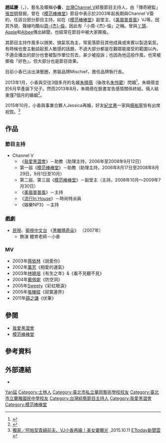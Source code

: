 {{Otheruses|other=名为赵延庆的其他人物|赵延庆}}
{{blpsources|time=2020-12-01}}
{{藝人
| 姓名 = 小香
| 類型 = 男藝人
| 圖片 = 
| 圖片簡介 = 
| 圖片尺寸 = 
| 本名 = 趙延慶
| 英文名 = Nick
| 綽號 = 小香、香爺
| 出生日期 = {{birth date and age|1980|8|10}}
| 出生地點 = [[台北市|台北市]][[士林區|士林區]]
| 教育程度 = 蘭雅國中<br>華岡藝校
| 國籍 = {{ROC}}
| 職業 = [[節目主持人|節目主持人]]、[[藝人|藝人]]、[[演員|演員]]
| 獎項 = 
| 活躍年代 = 2003年-2011年
| 唱片公司 = 
| 經紀公司 = 
| 相關團體 = 
| 網站 = 
}}

'''趙延慶'''（{{lang-en|Nick Chao}}，{{bd|1980年|8月10日|catIdx=C趙}}），藝名及暱稱'''小香'''，[[Channel_V#Channel_V台灣頻道|台灣Channel V]]綜藝節目主持人，由「傳奇總監」[[張世明|張世明]]發掘，曾在《[[模范棒棒堂|模范棒棒堂]]》節目中表示於2003年起長期與Channel V簽約，任該台部分節目主持，如在《[[模范棒棒堂|模范棒棒堂]]》副堂主、《[[美眉普普風|美眉普普風]]》VJ等。因其外貌、聲線均酷似[[周杰倫|周-{杰}-倫]]，因此有「小周-{杰}-倫」之稱。曾與[[詹子晴|丫頭]]、[[黃暐婷|Apple]]和[[劉璟瑩|Albee]]傳出緋聞，也經常在節目中被大家揶揄。

其節目主持作風多以搞笑、搞氣氛為主，常奚落節目其他成員或來賓以製造氣氛，有時候也會主動談起惹人敏感的話題，不過大部分都是在觀眾能接受的範圍以內，不適合播出的部分也會被製作單位剪去，甚少被投訴；也因為他這般作風，也常被揶揄「好色」，但大部分也是節目效果。

目前小香已淡出演藝圈，男裝品牌Mischief，擔任品牌執行長。

2013年1月，小香與交往3個多月的名媛[[朱曉蓓|朱曉蓓]]（後改名[[朱愷葳|朱愷葳]]）閃婚<ref>{{Cite web |url=http://www.ettoday.net/news/20130121/155095.htm |title=名媛又出嫁！　食品業千金朱曉蓓密嫁前VJ「小香」 |accessdate=2014-08-17 |archive-date=2014-10-02 |archive-url=https://web.archive.org/web/20141002193601/http://www.ettoday.net/news/20130121/155095.htm |dead-url=no }}</ref>，朱曉蓓並於6月早產誕下兒子。然而2013年8月，朱曉蓓在臉書宣告感情關係終結，倆人結束僅7個月的婚姻<ref>{{Cite web |url=http://ent.appledaily.com.tw/enews/article/entertainment/20131024/35386888/ |title=朱曉蓓成單親媽 10個月閃結閃離 |accessdate=2014-08-17 |archive-date=2014-08-19 |archive-url=https://web.archive.org/web/20140819085544/http://ent.appledaily.com.tw/enews/article/entertainment/20131024/35386888/ |dead-url=no }}</ref>。

2015年10月，小香與事業合夥人Jessica再婚，好友[[紀文惠|紀文惠]]一家與[[楊祐寧|楊祐寧]]皆有出席祝賀。<ref>[http://star.ettoday.net/news/578072 獨家／阿帕契貴婦前夫、VJ小香再婚！美女妻曝光] {{Wayback|url=http://star.ettoday.net/news/578072 |date=20160225030028 }},2015.10.11 [[ETtoday新聞雲|ETtoday新聞雲]]</ref>

==作品==
===節目主持===
* Channel V
** 《[[我愛黑澀會|我愛黑澀會]]》－助教（助理主持，2006年至2008年9月12日）
** 第一屆《[[模范棒棒堂|模范棒棒堂]]》－助教（助理主持，2006年8月17日至2008年8月29日，9月1日至10月）
** 第二屆、第三屆《[[模范棒棒堂|模范棒棒堂]]》－副堂主（主持，2008年10月～2009年7月30日）
** 《[[美眉普普風|美眉普普風]]》－主持
** 《[[流行_in_house|流行In House]]》－時尚特派員
** 《娛樂NP3》－主持

===戲劇===
*[[民視|民視]]、[[衛視中文台|衛視中文台]] 《[[黑糖瑪奇朵|黑糖瑪奇朵]]》 （2007年）
**飾演 體育老師－小香

===MV===
*2003年[[蔡依林|蔡依林]]《說愛你》
*2002年[[萬芳|萬芳]]《相愛的運氣》
*2003年[[林曉培|林曉培]]《有生之年》&《看不見聽不見》
*2004年[[戴佩妮|戴佩妮]]《防空洞》
*2005年[[Sweety|Sweety]]《彩虹眼淚》
*2005年[[張棟樑|張棟樑]]《寂寞邊界》
*2011年[[薛之謙|薛之謙]]《伏筆》

== 參閱 ==
* [[我愛黑澀會|我愛黑澀會]]
* [[模范棒棒堂|模范棒棒堂]]

== 參考資料 ==
{{reflist}}

== 外部連結 ==
* {{Sinaweibo|nick69|趙小香nickchao}}

{{Authority control}}
{{DEFAULTSORT:Zhao赵}}
[[Category:趙姓|Yan延]]
[[Category:士林人|Category:士林人]]
[[Category:臺北市私立華岡藝術學校校友|Category:臺北市私立華岡藝術學校校友]]
[[Category:臺北市立蘭雅國民中學校友|Category:臺北市立蘭雅國民中學校友]]
[[Category:台灣綜藝節目主持人|Category:台灣綜藝節目主持人]]
[[Category:我愛黑澀會|Category:我愛黑澀會]]
[[Category:模范棒棒堂|Category:模范棒棒堂]]